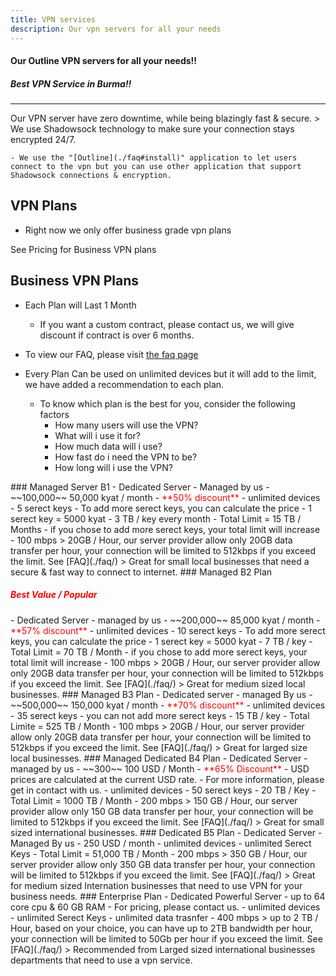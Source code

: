 ```yaml
---
title: VPN services
description: Our vpn servers for all your needs
---
```




#### Our Outline VPN servers for all your needs!!
##### Best VPN Service in Burma!!
---

<Aside type="tip" title="Zero DownTime!">
    Our VPN server have zero downtime, while being blazingly fast & secure.
    > We use Shadowsock technology to make sure your connection stays encrypted 24/7.

    - We use the "[Outline](./faq#install)" application to let users connect to the vpn but you can use other application that support Shadowsock connections & encryption.
</Aside>

## VPN Plans 
- Right now we only offer business grade vpn plans

<LinkButton variant='secondary' href="#business-vpn-plans"> See Pricing for Business VPN plans</LinkButton>

## Business VPN Plans
- Each Plan will Last 1 Month
    - If you want a custom contract, please contact us, we will give discount if contract is over 6 months. 

- To view our FAQ, please visit [the faq page](./faq/)
- Every Plan Can be used on unlimited devices but it will add to the limit, we have added a recommendation to each plan.
    - To know which plan is the best for you, consider the following factors
        - How many users will use the VPN?
        - What will i use it for? 
        - How much data will i use?
        - How fast do i need the VPN to be?
        - How long will i use the VPN?


<CardGrid id="Business">

<Card>
    ### Managed Server B1 
    - Dedicated Server - Managed by us 
    - ~~100,000~~  50,000 kyat / month 
        - <span style="color:red"> **50% discount** </span>
    - unlimited devices
    - 5 serect keys
        - To add more serect keys, you can calculate the price
            - 1 serect key = 5000 kyat
    - 3 TB / key every month
    - Total Limit = 15 TB / Months
        - if you chose to add more serect keys, your total limit will increase
    - 100 mbps
        > 20GB / Hour, our server provider allow only 20GB data transfer per hour, your connection will be limited to 512kbps if you exceed the limit. See [FAQ](./faq/)
    > Great for small local businesses that need a secure & fast way to connect to internet.
</Card>

<Card>
    ### Managed B2 Plan
        <h5 style="color:red">Best Value / Popular </h5>
    - Dedicated Server - managed by us
    - ~~200,000~~ 85,000 kyat / month
        -  <span style="color:red"> **57% discount**</span>
    - unlimited devices
    - 10 serect keys 
        - To add more serect keys, you can calculate the price
            - 1 serect key = 5000 kyat
    - 7 TB / key
    - Total Limit = 70 TB / Month
        - if you chose to add more serect keys, your total limit will increase
    - 100 mbps
        > 20GB / Hour, our server provider allow only 20GB data transfer per hour, your connection will be limited to 512kbps if you exceed the limit. See [FAQ](./faq/)
    > Great for medium sized local businesses.  
</Card>

<Card>
    ### Managed B3 Plan
    - Dedicated server - managed By us 
    - ~~500,000~~ 150,000 kyat / month 
        - <span style="color:red"> **70% discount** </span>
    - unlimited devices 
    - 35 serect keys 
        - you can not add more serect keys
    - 15 TB / key
    - Total Limite = 525 TB / Month
    - 100 mbps
        > 20GB / Hour, our server provider allow only 20GB data transfer per hour, your connection will be limited to 512kbps if you exceed the limit. See [FAQ](./faq/)
    > Great for larged size local businesses.
</Card>

<Card>
    ### Managed Dedicated B4 Plan
    - Dedicated Server - managed by us
    - ~~300~~ 100 USD / Month 
        - <span style="color:red">**65% Discount** </span>
        - USD prices are calculated at the current USD rate.
        - For more information, please get in contact with us.
    - unlimited devices 
    - 50 serect keys 
    - 20 TB / Key 
    - Total Limit = 1000 TB / Month
    - 200 mbps
        > 150 GB / Hour, our server provider allow only 150 GB data transfer per hour, your connection will be limited to 512kbps if you exceed the limit. See [FAQ](./faq/)
    > Great for small sized international businesses.
</Card>

<Card>
    ### Dedicated B5 Plan
    - Dedicated Server - Managed By us 
    - 250 USD / month
    - unlimited devices
    - unlimited Serect Keys  
    - Total Limit = 51,000 TB / Month
    - 200 mbps
        > 350 GB / Hour, our server provider allow only 350 GB data transfer per hour, your connection will be limited to 512kbps if you exceed the limit. See [FAQ](./faq/) 
    > Great for medium sized Internation businesses that need to use VPN for your business needs. 
</Card>

<Card>
    ### Enterprise Plan
    - Dedicated Powerful Server
        - up to 64 core cpu & 60 GB RAM  
    - For pricing, please contact us.
    - unlimited devices 
    - unlimited Serect Keys 
    - unlimited data trasnfer 
    - 400 mbps
        > up to 2 TB / Hour, based on your choice, you can have up to 2TB bandwidth per hour, your connection will be limited to 50Gb per hour if you exceed the limit. See [FAQ](./faq/)
    > Recommended from Larged sized international businesses departments that need to use a vpn service.
</Card>

</CardGrid>

